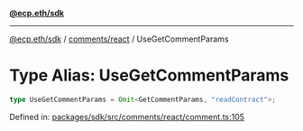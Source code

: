 [**@ecp.eth/sdk**](../../../index.mdx)

***

[@ecp.eth/sdk](/sdk-reference/index.mdx) / [comments/react](/sdk-reference/comments/react/index.mdx) / UseGetCommentParams

# Type Alias: UseGetCommentParams

```ts
type UseGetCommentParams = Omit<GetCommentParams, "readContract">;
```

Defined in: [packages/sdk/src/comments/react/comment.ts:105](https://github.com/ecp-eth/comments-monorepo/blob/main/packages/sdk/src/comments/react/comment.ts#L105)
